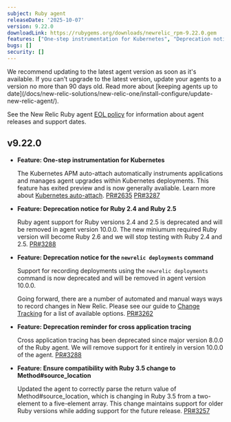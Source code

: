 ```yaml
---
subject: Ruby agent
releaseDate: '2025-10-07'
version: 9.22.0
downloadLink: https://rubygems.org/downloads/newrelic_rpm-9.22.0.gem
features: ["One-step instrumentation for Kubernetes", "Deprecation notice for Ruby 2.4 and Ruby 2.5", "Deprecation notice for the `newrelic deployments` command", "Deprecation reminder for cross application tracing", "Ensure compatibility with Ruby 3.5 change to Method#source_location"]
bugs: []
security: []
---
```


<Callout variant="important">
  We recommend updating to the latest agent version as soon as it's available. If you can't upgrade to the latest version, update your agents to a version no more than 90 days old. Read more about [keeping agents up to date](/docs/new-relic-solutions/new-relic-one/install-configure/update-new-relic-agent/).

  See the New Relic Ruby agent [EOL policy](/docs/apm/agents/ruby-agent/getting-started/ruby-agent-eol-policy/) for information about agent releases and support dates.
</Callout>

## v9.22.0

- **Feature: One-step instrumentation for Kubernetes**

  The Kubernetes APM auto-attach automatically instruments applications and manages agent upgrades within Kubernetes deployments. This feature has exited preview and is now generally avaliable. Learn more about [Kubernetes auto-attach](https://docs.newrelic.com/docs/kubernetes-pixie/kubernetes-integration/installation/k8s-agent-operator/). [PR#2635](https://github.com/newrelic/newrelic-ruby-agent/pull/2635) [PR#3287](https://github.com/newrelic/newrelic-ruby-agent/pull/3287)

- **Feature: Deprecation notice for Ruby 2.4 and Ruby 2.5**

  Ruby agent support for Ruby versions 2.4 and 2.5 is deprecated and will be removed in agent version 10.0.0. The new miniumum required Ruby version will become Ruby 2.6 and we will stop testing with Ruby 2.4 and 2.5. [PR#3288](https://github.com/newrelic/newrelic-ruby-agent/pull/3288)

- **Feature: Deprecation notice for the `newrelic deployments` command**

  Support for recording deployments using the `newrelic deployments` command is now deprecated and will be removed in agent version 10.0.0.

  Going forward, there are a number of automated and manual ways ways to record changes in New Relic. Please see our guide to [Change Tracking](https://docs.newrelic.com/docs/change-tracking/change-tracking-introduction/) for a list of available options. [PR#3262](https://github.com/newrelic/newrelic-ruby-agent/pull/3262)

- **Feature: Deprecation reminder for cross application tracing**

  Cross application tracing has been deprecated since major version 8.0.0 of the Ruby agent. We will remove support for it entirely in version 10.0.0 of the agent. [PR#3288](https://github.com/newrelic/newrelic-ruby-agent/pull/3288)

- **Feature: Ensure compatibility with Ruby 3.5 change to Method#source_location**

  Updated the agent to correctly parse the return value of Method#source_location, which is changing in Ruby 3.5 from a two-element to a five-element array. This change maintains support for older Ruby versions while adding support for the future release. [PR#3257](https://github.com/newrelic/newrelic-ruby-agent/pull/3257)


